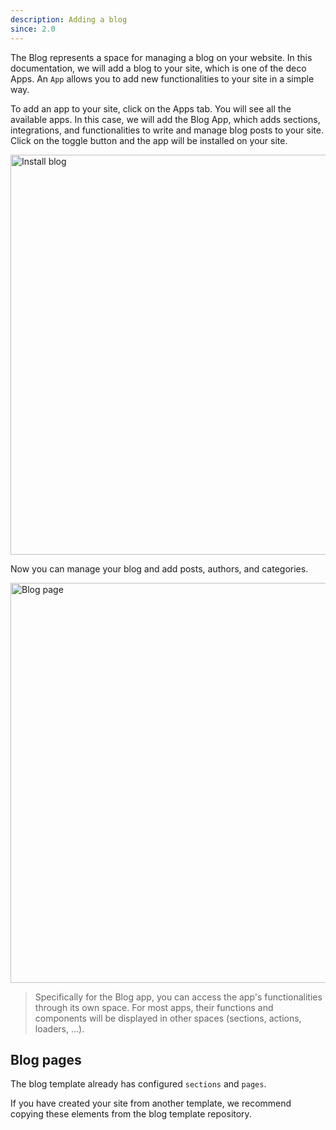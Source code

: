 ```yaml
---
description: Adding a blog
since: 2.0
---
```


The Blog represents a space for managing a blog on your website. In this
documentation, we will add a blog to your site, which is one of the deco Apps.
An `App` allows you to add new functionalities to your site in a simple way.

To add an app to your site, click on the Apps tab. You will see all the
available apps. In this case, we will add the Blog App, which adds sections,
integrations, and functionalities to write and manage blog posts to your site.
Click on the toggle button and the app will be installed on your site.

<Frame><img width="640" alt="Install blog" src="/docs/cms-capabilities/blog/install-app.png"/></Frame>

Now you can manage your blog and add posts, authors, and categories.

<Frame><img width="640" alt="Blog page" src="/docs/cms-capabilities/blog/blog.png"/></Frame>

> Specifically for the Blog app, you can access the app's functionalities
> through its own space. For most apps, their functions and components will be
> displayed in other spaces (sections, actions, loaders, ...).

## Blog pages

The blog template already has configured `sections` and `pages`.

If you have created your site from another template, we recommend copying these
elements from the blog template repository.
